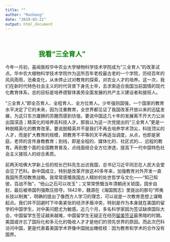 ```yaml
---
title: ""
author: "Runhang"
date: "2019-03-21"
output: html_document
---
```

&emsp;&emsp;&emsp;&emsp;&emsp;&emsp;&emsp;&emsp;&emsp;&emsp;&emsp;&emsp;&emsp;&emsp;&emsp;&emsp;&emsp;&emsp;&emsp;&emsp;&emsp;&emsp;&emsp;&emsp;&emsp;&emsp;&emsp;&emsp;&emsp;<font color=green>我看“三全育人”</font>
---
今年一月初，喜闻我校华中农业大学植物科学技术学院成为“三全育人”的改革试点。华中农大植物科学技术学院作为这所百年老校最古老的一个学院，历经百年的风风雨雨，沧桑变化，从未停止过对教育的探索，对农业人才的培养。这一次，我们在新时代特色社会主义的时代背景下身先士卒，去求索适合我国当前国情的现代化教育体系，总的目标是培养德智体美劳全面发展的共产主义建设者和接班人。

“三全育人”即全员育人、全程育人、全方位育人。少年强则国强，一个国家的教育水平决定了它的未来，因为注重教育，全世界都见证了我国改革开放以来的迅猛发展，为这只东方雄狮的苏醒而感到彷徨。要说中国这几十年的发展离不开大力公派出国深造；精英化的培养高科技人才。那我认为这一次党提出的“三全育人”更是一种脱精英化的教育改革。要说脱精英并不是我们不再去培养学术顶尖，科技顶尖的人才，而是扩大教育的规模，把教育不平等的天平再适当调度，从点，也即是家庭，老师的言传身教教育；到线，即是全程的、媒体化的、社区式的、、远程的教育。再到整个面的全国教育普及，点线面结合全方位渗透，提高下一代中国特色社会主义接班人的综合素质。

前两天哈佛大学新上任的校长巴科先生出访我国，总书记习近平同志在人民大会堂会见了巴科。新中国成立，特别是改革开放这40多年来，加强教育对外开发一直我国所贯彻教育战略。我常常感慨我国古人精妙的处世哲学与文化——“知己知彼，百战不殆”，“他山之石可以攻玉”；又常常愤慨当年清朝闭关锁国，固步自封，最后被帝国列强欺压掠夺。1842年，魏源在《海国图志》里提出的那句“师夷长技以制夷”，明确的提出了像西方人学习的理念，可以说是一次教育思想上谋略起点。我们并不回避时下中美紧张的经济矛盾冲突，特别是作为本身就在美国的留学的中国学生，对中美问题尤为敏感。近几个月，多名科学家因为签证缺席国际大会，中国留学生签证越来越难，中国留学生无疑正在经历[留美签证](https://posts.careerengine.us/p/5c93b3021cc300249e91a148)最黑暗的时期。美国或许忘了国际化和多元化的吸收人才才是他们的领先世界的原因。而此次巴科访问中国，更是代表着美国学术界像中国抛出橄榄枝：因为教育和学术的合作没有国界。




